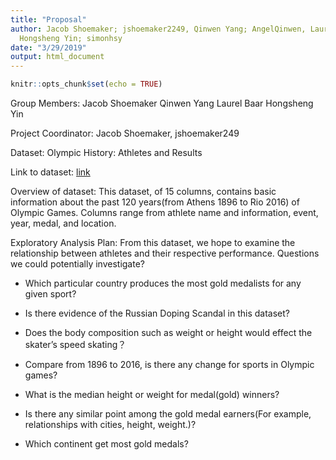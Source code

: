 ```yaml
---
title: "Proposal"
author: Jacob Shoemaker; jshoemaker2249, Qinwen Yang; AngelQinwen, Laurel Baar; ljbaar109,
  Hongsheng Yin; simonhsy
date: "3/29/2019"
output: html_document
---
```


```r
knitr::opts_chunk$set(echo = TRUE)
```

Group Members:
Jacob Shoemaker
Qinwen Yang
Laurel Baar
Hongsheng Yin

Project Coordinator: Jacob Shoemaker, jshoemaker249

Dataset: Olympic History: Athletes and Results

Link to dataset: [link](https://www.kaggle.com/heesoo37/120-years-of-olympic-history-athletes-and-results)

Overview of dataset: This dataset, of 15 columns, contains basic information about the past 120 years(from Athens 1896 to Rio 2016) of Olympic Games. Columns range from athlete name and information, event, year, medal, and location.


Exploratory Analysis Plan: From this dataset, we hope to examine the relationship between athletes and their respective performance. Questions we could potentially investigate?

- Which particular country produces the most gold medalists for any given sport?
- Is there evidence of the Russian Doping Scandal in this dataset?
- Does the body composition such as weight or height would effect the skater's speed skating？
- Compare from 1896 to 2016, is there any change for sports in Olympic games?
- What is the median height or weight for medal(gold) winners?

- Is there any similar point among the gold medal earners(For example, relationships with cities, height, weight.)?
- Which continent get most gold medals?  



